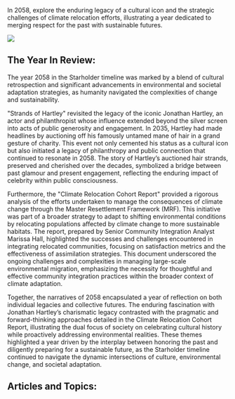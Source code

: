 In 2058, explore the enduring legacy of a cultural icon and the strategic challenges of climate relocation efforts, illustrating a year dedicated to merging respect for the past with sustainable futures.

![](https://drbs5yklwtho3.cloudfront.net/images/1752610653448-4onyy9y5c8b-image.jpg)

## The Year In Review:

The year 2058 in the Starholder timeline was marked by a blend of cultural retrospection and significant advancements in environmental and societal adaptation strategies, as humanity navigated the complexities of change and sustainability.

"Strands of Hartley" revisited the legacy of the iconic Jonathan Hartley, an actor and philanthropist whose influence extended beyond the silver screen into acts of public generosity and engagement. In 2035, Hartley had made headlines by auctioning off his famously untamed mane of hair in a grand gesture of charity. This event not only cemented his status as a cultural icon but also initiated a legacy of philanthropy and public connection that continued to resonate in 2058. The story of Hartley’s auctioned hair strands, preserved and cherished over the decades, symbolized a bridge between past glamour and present engagement, reflecting the enduring impact of celebrity within public consciousness.

Furthermore, the "Climate Relocation Cohort Report" provided a rigorous analysis of the efforts undertaken to manage the consequences of climate change through the Master Resettlement Framework (MRF). This initiative was part of a broader strategy to adapt to shifting environmental conditions by relocating populations affected by climate change to more sustainable habitats. The report, prepared by Senior Community Integration Analyst Marissa Hall, highlighted the successes and challenges encountered in integrating relocated communities, focusing on satisfaction metrics and the effectiveness of assimilation strategies. This document underscored the ongoing challenges and complexities in managing large-scale environmental migration, emphasizing the necessity for thoughtful and effective community integration practices within the broader context of climate adaptation.

Together, the narratives of 2058 encapsulated a year of reflection on both individual legacies and collective futures. The enduring fascination with Jonathan Hartley’s charismatic legacy contrasted with the pragmatic and forward-thinking approaches detailed in the Climate Relocation Cohort Report, illustrating the dual focus of society on celebrating cultural history while proactively addressing environmental realities. These themes highlighted a year driven by the interplay between honoring the past and diligently preparing for a sustainable future, as the Starholder timeline continued to navigate the dynamic intersections of culture, environmental change, and societal adaptation.

## Articles and Topics:
